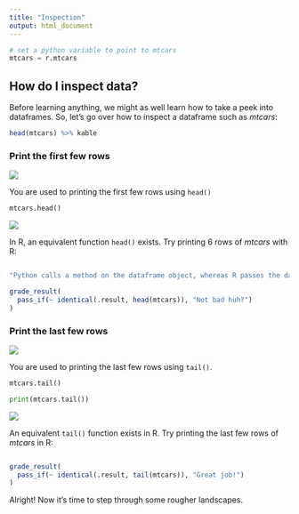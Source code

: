 ```yaml
---
title: "Inspection"
output: html_document
---
```


```python
# set a python variable to point to mtcars
mtcars = r.mtcars
```

## How do I inspect data?

Before learning anything, we might as well learn how to take a peek into dataframes. So, let's go over how to inspect a dataframe such as *mtcars*:

```r
head(mtcars) %>% kable
```

### Print the first few rows

<img src="../images/python_logo.png" class="language-icon">

You are used to printing the first few rows using `head()`

```python
mtcars.head()
```

<img src="../images/r_logo.png" class="language-icon">

In R, an equivalent function `head()` exists. Try printing 6 rows of *mtcars* with R:

```r

```

```r
"Python calls a method on the dataframe object, whereas R passes the dataframe object to the function"
```

```r
grade_result(
  pass_if(~ identical(.result, head(mtcars)), "Not bad huh?")
)
```

### Print the last few rows

<img src="../images/python_logo.png" class="language-icon">

You are used to printing the last few rows using `tail()`.

```python
mtcars.tail()
```

```python
print(mtcars.tail())
```

<img src="../images/r_logo.png" class="language-icon">

An equivalent `tail()` function exists in R. Try printing the last few rows of *mtcars* in R:

```r

```

```r
grade_result(
  pass_if(~ identical(.result, tail(mtcars)), "Great job!")
)
```

Alright! Now it's time to step through some rougher landscapes.
